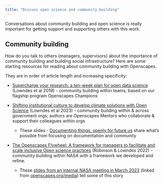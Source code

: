 ```yaml
---
title: "Discuss open science and community building"
---
```


Conversations about community building and open science is really important for getting support and supporting others with this work.

<!---

Open Science

Curated resources from:

https://nna-co.org/strategic-objectives/open-science


https://onlinelibrary.wiley.com/doi/10.1002/ajs4.141

https://indigenous-data-envs-2022.netlify.app/index.html

https://knowledgeequitylab.ca/podcast/ --- https://knowledgeequitylab.ca/podcast/s2ep4/

--->

## Community building

How do you talk to others (managers, supervisors) about the importance of community building and building social infrastructure? Here are some starting resources for reading about community building with Openscapes.

They are in order of article length and increasing specificity:

-   [Supercharge your research: a ten-week plan for open data science](https://openscapes.github.io/supercharge-research/) (Lowndes et al 2019) - community building within teams, based on our flagship program Openscapes Champions

-   [Shifting institutional culture to develop climate solutions with Open Science](https://eartharxiv.org/repository/view/5948/) (Lowndes et al 2023) - community building within & across government orgs; authors are Openscapes Mentors who collaborate & support their colleagues within orgs

    -   These slides - [Documenting things: openly for future us](https://openscapes.github.io/documenting-things) share what's possible from focusing on documentation and community

-   [The Openscapes Flywheel: A framework for managers to facilitate and scale inclusive Open science practices](https://eartharxiv.org/repository/view/4560/) (Robinson & Lowndes 2022) - community building within NASA with a framework we developed and refine. 

    -   These [slides from an internal NASA meeting in March 2023](https://docs.google.com/presentation/d/14iEGfbipt5HBlVyyf3kvjyxas4lBoRlbT8u8iFr2VNw/edit#slide=id.g1b5922f14f8_0_83) (linked from [openscapes.org/media](http://openscapes.org/media)) tell some of this story
